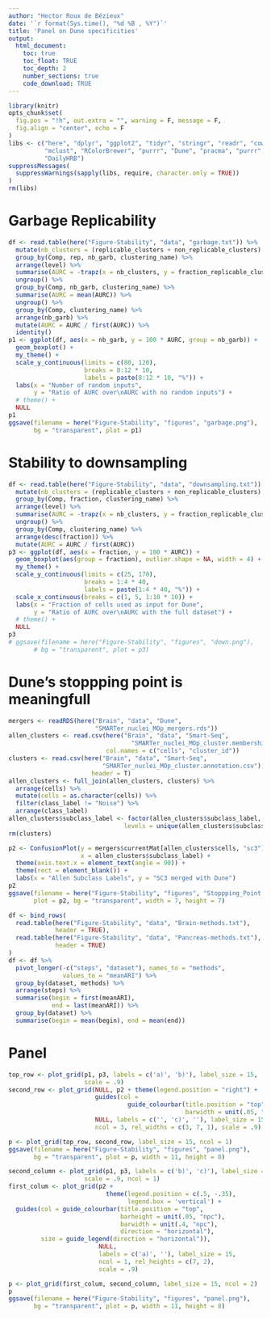```yaml
---
author: "Hector Roux de Bézieux"
date: '`r format(Sys.time(), "%d %B , %Y")`'
title: 'Panel on Dune specificities'
output:
  html_document:
    toc: true
    toc_float: TRUE
    toc_depth: 2
    number_sections: true
    code_download: TRUE
---
```


```r
library(knitr)
opts_chunk$set(
  fig.pos = "!h", out.extra = "", warning = F, message = F,
  fig.align = "center", echo = F
)
libs <- c("here", "dplyr", "ggplot2", "tidyr", "stringr", "readr", "cowplot",
          "mclust", "RColorBrewer", "purrr", "Dune", "pracma", "purrr",
          "DailyHRB")
suppressMessages(
  suppressWarnings(sapply(libs, require, character.only = TRUE))
)
rm(libs)
```

# Garbage Replicability

```r
df <- read.table(here("Figure-Stability", "data", "garbage.txt")) %>%
  mutate(nb_clusters = (replicable_clusters + non_replicable_clusters) / 2) %>%
  group_by(Comp, rep, nb_garb, clustering_name) %>%
  arrange(level) %>%
  summarise(AURC = -trapz(x = nb_clusters, y = fraction_replicable_clusters)) %>%
  ungroup() %>%
  group_by(Comp, nb_garb, clustering_name) %>%
  summarise(AURC = mean(AURC)) %>%
  ungroup() %>%
  group_by(Comp, clustering_name) %>%
  arrange(nb_garb) %>%
  mutate(AURC = AURC / first(AURC)) %>%
  identity()
p1 <- ggplot(df, aes(x = nb_garb, y = 100 * AURC, group = nb_garb)) +
  geom_boxplot() +
  my_theme() +
  scale_y_continuous(limits = c(80, 120), 
                     breaks = 8:12 * 10,
                     labels = paste(8:12 * 10, "%")) +
  labs(x = "Number of random inputs",
       y = "Ratio of AURC over\nAURC with no random inputs") +
  # theme() +
  NULL
p1
ggsave(filename = here("Figure-Stability", "figures", "garbage.png"),
       bg = "transparent", plot = p1)
```

# Stability to downsampling

```r
df <- read.table(here("Figure-Stability", "data", "downsampling.txt")) %>%
  mutate(nb_clusters = (replicable_clusters + non_replicable_clusters) / 2) %>%
  group_by(Comp, fraction, clustering_name) %>%
  arrange(level) %>%
  summarise(AURC = -trapz(x = nb_clusters, y = fraction_replicable_clusters)) %>%
  ungroup() %>%
  group_by(Comp, clustering_name) %>%
  arrange(desc(fraction)) %>%
  mutate(AURC = AURC / first(AURC))
p3 <- ggplot(df, aes(x = fraction, y = 100 * AURC)) +
  geom_boxplot(aes(group = fraction), outlier.shape = NA, width = 4) +
  my_theme() +
  scale_y_continuous(limits = c(25, 170),
                     breaks = 1:4 * 40,
                     labels = paste(1:4 * 40, "%")) +
  scale_x_continuous(breaks = c(1, 5, 1:10 * 10)) +
  labs(x = "Fraction of cells used as input for Dune",
       y = "Ratio of AURC over\nAURC with the full dataset") +
  # theme() +
  NULL
p3
# ggsave(filename = here("Figure-Stability", "figures", "down.png"),
       # bg = "transparent", plot = p3)
```

# Dune's stoppping point is meaningfull

```r
mergers <- readRDS(here("Brain", "data", "Dune",
                        "SMARTer_nuclei_MOp_mergers.rds"))
allen_clusters <- read.csv(here("Brain", "data", "Smart-Seq",
                                  "SMARTer_nuclei_MOp_cluster.membership.csv"),
                           col.names = c("cells", "cluster_id"))
clusters <- read.csv(here("Brain", "data", "Smart-Seq",
                          "SMARTer_nuclei_MOp_cluster.annotation.csv"),
                       header = T)
allen_clusters <- full_join(allen_clusters, clusters) %>%
  arrange(cells) %>%
  mutate(cells = as.character(cells)) %>%
  filter(class_label != "Noise") %>%
  arrange(class_label)
allen_clusters$subclass_label <- factor(allen_clusters$subclass_label,
                                levels = unique(allen_clusters$subclass_label))
rm(clusters)

p2 <- ConfusionPlot(y = mergers$currentMat[allen_clusters$cells, "sc3"],
                    x = allen_clusters$subclass_label) +
  theme(axis.text.x = element_text(angle = 90)) +
  theme(rect = element_blank()) +
  labs(x = "Allen Subclass Labels", y = "SC3 merged with Dune")
p2
ggsave(filename = here("Figure-Stability", "figures", "Stoppping_Point.png"),
       plot = p2, bg = "transparent", width = 7, height = 7)
```


```r
df <- bind_rows(
  read.table(here("Figure-Stability", "data", "Brain-methods.txt"),
             header = TRUE),
  read.table(here("Figure-Stability", "data", "Pancreas-methods.txt"),
             header = TRUE)
)
df <- df %>% 
  pivot_longer(-c("steps", "dataset"), names_to = "methods",
               values_to = "meanARI") %>%
  group_by(dataset, methods) %>%
  arrange(steps) %>%
  summarise(begin = first(meanARI),
            end = last(meanARI)) %>%
  group_by(dataset) %>%
  summarise(begin = mean(begin), end = mean(end))
```

# Panel

```r
top_row <- plot_grid(p1, p3, labels = c('a)', 'b)'), label_size = 15,
                     scale = .9)
second_row <- plot_grid(NULL, p2 + theme(legend.position = "right") +
                        guides(col = 
                                 guide_colourbar(title.position = "top",
                                                 barwidth = unit(.05, "npc"))),
                        NULL, labels = c('', 'c)', ''), label_size = 15,
                        ncol = 3, rel_widths = c(3, 7, 1), scale = .9)

p <- plot_grid(top_row, second_row, label_size = 15, ncol = 1)
ggsave(filename = here("Figure-Stability", "figures", "panel.png"),
       bg = "transparent", plot = p, width = 11, height = 8)
```

```r
second_column <- plot_grid(p1, p3, labels = c('b)', 'c)'), label_size = 15,
                     scale = .9, ncol = 1)
first_colum <- plot_grid(p2 +
                           theme(legend.position = c(.5, -.35),
                                 legend.box = 'vertical') +
  guides(col = guide_colourbar(title.position = "top",
                               barheight = unit(.05, "npc"),
                               barwidth = unit(.4, "npc"),
                               direction = "horizontal"),
         size = guide_legend(direction = "horizontal")),
                         NULL,
                         labels = c('a)', ''), label_size = 15,
                         ncol = 1, rel_heights = c(7, 2),
                         scale = .9)

p <- plot_grid(first_colum, second_column, label_size = 15, ncol = 2)
p
ggsave(filename = here("Figure-Stability", "figures", "panel.png"),
       bg = "transparent", plot = p, width = 11, height = 8)
```